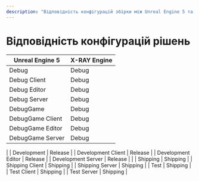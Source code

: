 ```yaml
---
description: "Відповідність конфігурацій збірки між Unreal Engine 5 та X-RAY Engine для розробки STALKER on UE: Debug, Development, Shipping."
---
```


# Відповідність конфігурацій рішень

| Unreal Engine 5    | X-RAY Engine |
|--------------------|--------------|
| Debug              | Debug        |
| Debug Client       | Debug        |
| Debug Editor       | Debug        |
| Debug Server       | Debug        |
| DebugGame          | Debug        |
| DebugGame Client   | Debug        |
| DebugGame Editor   | Debug        |
| DebugGame Server   | Debug        |
 |
| Development        | Release      |
| Development Client | Release      |
| Development Editor | Release      |
| Development Server | Release      |
 |
| Shipping           | Shipping     |
| Shipping Client    | Shipping     |
| Shipping Server    | Shipping     |
| Test               | Shipping     |
| Test Client        | Shipping     |
| Test Server        | Shipping     |
